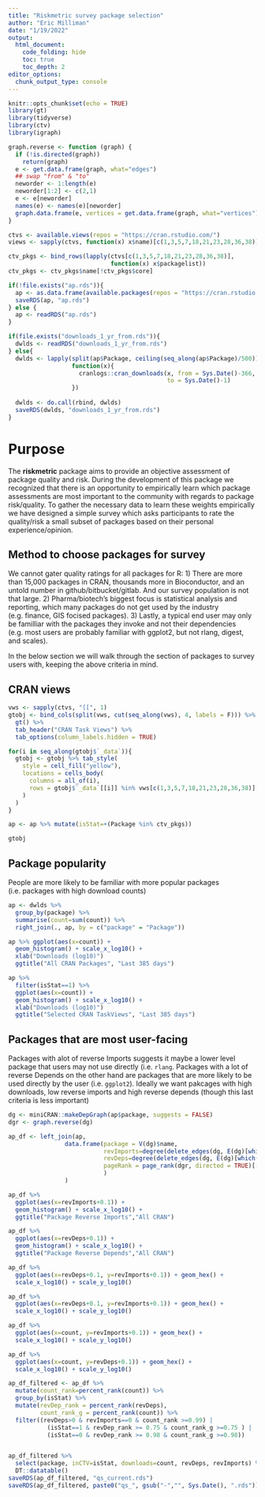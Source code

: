 ```yaml
---
title: "Riskmetric survey package selection"
author: "Eric Milliman"
date: "1/19/2022"
output:
  html_document:
    code_folding: hide
    toc: true
    toc_depth: 2
editor_options: 
  chunk_output_type: console
---
```


```r
knitr::opts_chunk$set(echo = TRUE)
library(gt)
library(tidyverse)
library(ctv)
library(igraph)

graph.reverse <- function (graph) {
  if (!is.directed(graph))
    return(graph)
  e <- get.data.frame(graph, what="edges")
  ## swap "from" & "to"
  neworder <- 1:length(e)
  neworder[1:2] <- c(2,1)
  e <- e[neworder]
  names(e) <- names(e)[neworder]
  graph.data.frame(e, vertices = get.data.frame(graph, what="vertices"))
}

ctvs <- available.views(repos = "https://cran.rstudio.com/")
views <- sapply(ctvs, function(x) x$name)[c(1,3,5,7,18,21,23,28,36,38)]

ctv_pkgs <- bind_rows(lapply(ctvs[c(1,3,5,7,18,21,23,28,36,38)], 
                             function(x) x$packagelist))
ctv_pkgs <- ctv_pkgs$name[!ctv_pkgs$core]

if(!file.exists("ap.rds")){
  ap <- as.data.frame(available.packages(repos = "https://cran.rstudio.com/"))
  saveRDS(ap, "ap.rds")
} else {
  ap <- readRDS("ap.rds")
}

if(file.exists("downloads_1_yr_from.rds")){
  dwlds <- readRDS("downloads_1_yr_from.rds")
} else{
  dwlds <- lapply(split(ap$Package, ceiling(seq_along(ap$Package)/500)), 
                  function(x){
                    cranlogs::cran_downloads(x, from = Sys.Date()-366, 
                                             to = Sys.Date()-1)
                  })
  
  dwlds <- do.call(rbind, dwlds)
  saveRDS(dwlds, "downloads_1_yr_from.rds")
}
```

# Purpose

The __riskmetric__ package aims to provide an objective assessment of package quality and risk. During the development of this package we recognized that there is an opportunity to empirically learn which package assessments are most important to the community with regards to package risk/quality. To gather the necessary data to learn these weights empirically we have designed a simple survey which asks participants to rate the quality/risk a small subset of packages based on their personal experience/opinion.

## Method to choose packages for survey

We cannot gater quality ratings for all packages for R:
  1) There are more than 15,000 packages in CRAN, thousands more in Bioconductor, and an untold number in github/bitbucket/gitlab. And our survey population is not that large.
  2) Pharma/biotech's biggest focus is statistical analysis and reporting, which many packages do not get used by the industry (e.g. finance, GIS focised packages).
  3) Lastly, a typical end user may only be familliar with the packages they invoke and not their dependencies (e.g. most users are probably familiar with ggplot2, but not rlang, digest, and scales). 

In the below section we will walk through the section of packages to survey users with, keeping the above criteria in mind.

## CRAN views
```r
vws <- sapply(ctvs, "[[", 1)
gtobj <- bind_cols(split(vws, cut(seq_along(vws), 4, labels = F))) %>% 
  gt() %>% 
  tab_header("CRAN Task Views") %>%  
  tab_options(column_labels.hidden = TRUE)

for(i in seq_along(gtobj$`_data`)){
  gtobj <- gtobj %>% tab_style(
    style = cell_fill("yellow"),
    locations = cells_body(
      columns = all_of(i),
      rows = gtobj$`_data`[[i]] %in% vws[c(1,3,5,7,18,21,23,28,36,38)]
    )
  )
}

ap <- ap %>% mutate(isStat=+(Package %in% ctv_pkgs))

gtobj
```

## Package popularity

People are more likely to be familiar with more popular packages (i.e. packages with high download counts)
```r
ap <- dwlds %>% 
  group_by(package) %>% 
  summarise(count=sum(count)) %>% 
  right_join(., ap, by = c("package" = "Package"))

ap %>% ggplot(aes(x=count)) + 
  geom_histogram() + scale_x_log10() + 
  xlab("Downloads (log10)")
  ggtitle("All CRAN Packages", "Last 385 days")
```

```r
ap %>% 
  filter(isStat==1) %>% 
  ggplot(aes(x=count)) + 
  geom_histogram() + scale_x_log10() + 
  xlab("Downloads (log10)")
  ggtitle("Selected CRAN TaskViews", "Last 385 days")

```

## Packages that are most user-facing

Packages with alot of reverse Imports suggests it maybe a lower level package that users may not use directly (i.e. `rlang`. Packages with a lot of reverse Depends on the other hand are packages that are more likely to be used directly by the user (i.e. `ggplot2`). Ideally we want pakcages with high downloads, low reverse imports and high reverse depends (though this last criteria is less important) 
```r
dg <- miniCRAN::makeDepGraph(ap$package, suggests = FALSE)
dgr <- graph.reverse(dg)

ap_df <- left_join(ap, 
                data.frame(package = V(dg)$name,
                           revImports=degree(delete_edges(dg, E(dg)[which(E(dg)$type!="Imports")])),
                           revDeps=degree(delete_edges(dg, E(dg)[which(E(dg)$type!="Depends")])),
                           pageRank = page_rank(dgr, directed = TRUE)[[1]]
                           ) 
                )

ap_df %>%
  ggplot(aes(x=revImports+0.1)) +
  geom_histogram() + scale_x_log10() +
  ggtitle("Package Reverse Imports","All CRAN")

ap_df %>%
  ggplot(aes(x=revDeps+0.1)) +
  geom_histogram() + scale_x_log10() +
  ggtitle("Package Reverse Depends","All CRAN")

ap_df %>% 
  ggplot(aes(x=revDeps+0.1, y=revImports+0.1)) + geom_hex() +
  scale_x_log10() + scale_y_log10()

ap_df %>% 
  ggplot(aes(x=revDeps+0.1, y=revImports+0.1)) + geom_hex() +
  scale_x_log10() + scale_y_log10()

ap_df %>% 
  ggplot(aes(x=count, y=revImports+0.1)) + geom_hex() +
  scale_x_log10() + scale_y_log10()

ap_df %>% 
  ggplot(aes(x=count, y=revDeps+0.1)) + geom_hex() +
  scale_x_log10() + scale_y_log10()

```

```r
ap_df_filtered <- ap_df %>% 
  mutate(count_rank=percent_rank(count)) %>%
  group_by(isStat) %>% 
  mutate(revDep_rank = percent_rank(revDeps),
         count_rank_g = percent_rank(count)) %>% 
  filter((revDeps>0 & revImports==0 & count_rank >=0.99) | 
           (isStat==1 & revDep_rank >= 0.75 & count_rank_g >=0.75 ) | 
           (isStat==0 & revDep_rank >= 0.98 & count_rank_g >=0.98))


ap_df_filtered %>% 
  select(package, inCTV=isStat, downloads=count, revDeps, revImports) %>% 
  DT::datatable()
saveRDS(ap_df_filtered, "qs_current.rds")
saveRDS(ap_df_filtered, paste0("qs_", gsub("-","", Sys.Date(), ".rds")))
```